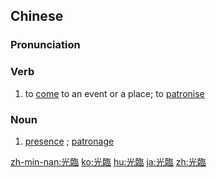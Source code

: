 {{also|光临}}
==Chinese==
{{zh-forms|s=光临}}

===Pronunciation===
{{zh-pron
|m=guānglín
|c=gwong1 lam4
|h=pfs=kông-lìm
|mn=kong-lîm
|cat=v,n
}}

===Verb===
{{zh-verb}}

# {{lb|zh|polite|of a guest}} to [[come]] to an event or a place; to [[patronise]]
#: {{zh-x|歡迎 再次 光臨|hope to see you again [at our establishment]}}

===Noun===
{{zh-noun}}

# {{lb|zh|polite}} [[presence]] {{gloss|of a guest at an event, a place, etc.}}; [[patronage]]

{{zh-cat|Intermediate}}

[[zh-min-nan:光臨]]
[[ko:光臨]]
[[hu:光臨]]
[[ja:光臨]]
[[zh:光臨]]